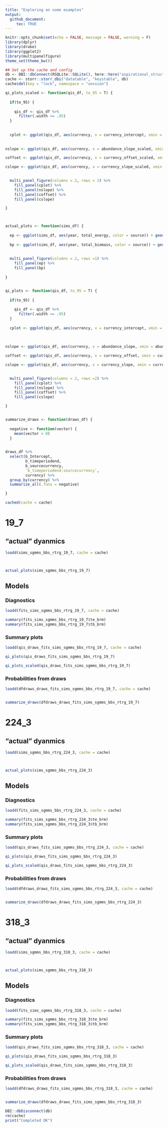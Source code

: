 ```yaml
---
title: "Exploring on some examples"
output: 
  github_document:
     toc: TRUE
---
```


```r
knitr::opts_chunk$set(echo = FALSE, message = FALSE, warning = F)
library(dplyr)
library(drake)
library(ggplot2)
library(multipanelfigure)
theme_set(theme_bw())
```

```r

## Set up the cache and config
db <- DBI::dbConnect(RSQLite::SQLite(), here::here("aspirational_structure", "drake_caches", "dev-change-cache.sqlite"))
cache <- storr::storr_dbi("datatable", "keystable", db)
cache$del(key = "lock", namespace = "session")


```

```r

qi_plots_scaled <- function(qis_df, to_95 = T) {
  
  if(to_95) {
    
    qis_df <- qis_df %>%
      filter(.width <= .95)
  }
  
  
  cplot <- ggplot(qis_df, aes(currency, x = currency_intercept, xmin = currency_intercept.lower, xmax = currency_intercept.upper)) + tidybayes::geom_pointinterval() + ggtitle("Currency intercept - should be on 0") + geom_vline(xintercept = 0)
  
  
nslope <- ggplot(qis_df, aes(currency, x = abundance_slope_scaled, xmin = abundance_slope_scaled.lower, xmax = abundance_slope_scaled.upper)) + tidybayes::geom_pointinterval() + ggtitle("Slope for abundance") + geom_vline(xintercept = 0)

coffset <- ggplot(qis_df, aes(currency, x = currency_offset_scaled, xmin = currency_offset_scaled.lower, xmax = currency_offset_scaled.upper)) + tidybayes::geom_pointinterval() + ggtitle("Offset from currency") + geom_vline(xintercept = 0)

cslope <- ggplot(qis_df, aes(currency, x = currency_slope_scaled, xmin = currency_slope_scaled.lower, xmax = currency_slope_scaled.upper)) + tidybayes::geom_pointinterval() + ggtitle("Slope for currency") + geom_vline(xintercept = 0)

  
  multi_panel_figure(columns = 2, rows = 2) %>%
    fill_panel(cplot) %>%
    fill_panel(nslope) %>%
    fill_panel(coffset) %>%
    fill_panel(cslope)

}



actual_plots <- function(sims_df) {
  
  ep <- ggplot(sims_df, aes(year, total_energy, color = source)) + geom_point() + geom_smooth(method = "lm", se = F) + ggtitle("energy") + theme(legend.position = "bottom")
  
  bp <- ggplot(sims_df, aes(year, total_biomass, color = source)) + geom_point() + geom_smooth(method = "lm", se = F) + ggtitle("biomass") + theme(legend.position = "bottom")
  
  
  multi_panel_figure(columns = 2, rows =1) %>%
    fill_panel(ep) %>%
    fill_panel(bp)
  
}


qi_plots <- function(qis_df, to_95 = T) {
  
  if(to_95) {
    
    qis_df <- qis_df %>%
      filter(.width <= .95)
  }
  
  cplot <- ggplot(qis_df, aes(currency, x = currency_intercept, xmin = currency_intercept.lower, xmax = currency_intercept.upper)) + tidybayes::geom_pointinterval() + ggtitle("Currency intercept - should be on 0") + geom_vline(xintercept = 0)
  
  
  
nslope <- ggplot(qis_df, aes(currency, x = abundance_slope, xmin = abundance_slope.lower, xmax = abundance_slope.upper)) + tidybayes::geom_pointinterval() + ggtitle("Slope for abundance") + geom_vline(xintercept = 0)

coffset <- ggplot(qis_df, aes(currency, x = currency_offset, xmin = currency_offset.lower, xmax = currency_offset.upper)) + tidybayes::geom_pointinterval() + ggtitle("Offset from currency") + geom_vline(xintercept = 0)

cslope <- ggplot(qis_df, aes(currency, x = currency_slope, xmin = currency_slope.lower, xmax = currency_slope.upper)) + tidybayes::geom_pointinterval() + ggtitle("Slope for currency") + geom_vline(xintercept = 0)

  
  multi_panel_figure(columns = 2, rows =2) %>%
    fill_panel(cplot) %>%
    fill_panel(nslope) %>%
    fill_panel(coffset) %>%
    fill_panel(cslope)

}


summarize_draws <- function(draws_df) {
  
  negative <- function(vector) {
    mean(vector < 0)
  }
  

draws_df %>%
  select(b_Intercept,
         b_timeperiodend,
         b_sourcecurrency,
         `b_timeperiodend:sourcecurrency`,
         currency) %>%
  group_by(currency) %>%
  summarize_all(.funs = negative)

}

```

```r

cached(cache = cache)
```

# 19_7

## "actual" dyanmics

```r

loadd(sims_sgmms_bbs_rtrg_19_7, cache = cache)



actual_plots(sims_sgmms_bbs_rtrg_19_7)


```

## Models

### Diagnostics

```r

loadd(fits_sims_sgmms_bbs_rtrg_19_7, cache = cache)

summary(fits_sims_sgmms_bbs_rtrg_19_7$te_brm)
summary(fits_sims_sgmms_bbs_rtrg_19_7$tb_brm)

```


### Summary plots

```r

loadd(qis_draws_fits_sims_sgmms_bbs_rtrg_19_7, cache = cache)

qi_plots(qis_draws_fits_sims_sgmms_bbs_rtrg_19_7)

qi_plots_scaled(qis_draws_fits_sims_sgmms_bbs_rtrg_19_7)


```

### Probabilities from draws

```r

loadd(dfdraws_draws_fits_sims_sgmms_bbs_rtrg_19_7, cache = cache)


summarize_draws(dfdraws_draws_fits_sims_sgmms_bbs_rtrg_19_7)

```


# 224_3

## "actual" dyanmics

```r

loadd(sims_sgmms_bbs_rtrg_224_3, cache = cache)



actual_plots(sims_sgmms_bbs_rtrg_224_3)


```

## Models

### Diagnostics

```r

loadd(fits_sims_sgmms_bbs_rtrg_224_3, cache = cache)

summary(fits_sims_sgmms_bbs_rtrg_224_3$te_brm)
summary(fits_sims_sgmms_bbs_rtrg_224_3$tb_brm)

```


### Summary plots

```r

loadd(qis_draws_fits_sims_sgmms_bbs_rtrg_224_3, cache = cache)

qi_plots(qis_draws_fits_sims_sgmms_bbs_rtrg_224_3)

qi_plots_scaled(qis_draws_fits_sims_sgmms_bbs_rtrg_224_3)


```

### Probabilities from draws

```r

loadd(dfdraws_draws_fits_sims_sgmms_bbs_rtrg_224_3, cache = cache)


summarize_draws(dfdraws_draws_fits_sims_sgmms_bbs_rtrg_224_3)

```

# 318_3

## "actual" dyanmics

```r

loadd(sims_sgmms_bbs_rtrg_318_3, cache = cache)



actual_plots(sims_sgmms_bbs_rtrg_318_3)


```

## Models

### Diagnostics

```r

loadd(fits_sims_sgmms_bbs_rtrg_318_3, cache = cache)

summary(fits_sims_sgmms_bbs_rtrg_318_3$te_brm)
summary(fits_sims_sgmms_bbs_rtrg_318_3$tb_brm)

```


### Summary plots

```r

loadd(qis_draws_fits_sims_sgmms_bbs_rtrg_318_3, cache = cache)

qi_plots(qis_draws_fits_sims_sgmms_bbs_rtrg_318_3)

qi_plots_scaled(qis_draws_fits_sims_sgmms_bbs_rtrg_318_3)


```

### Probabilities from draws

```r

loadd(dfdraws_draws_fits_sims_sgmms_bbs_rtrg_318_3, cache = cache)


summarize_draws(dfdraws_draws_fits_sims_sgmms_bbs_rtrg_318_3)

```


```r

DBI::dbDisconnect(db)
rm(cache)
print("Completed OK")
```
